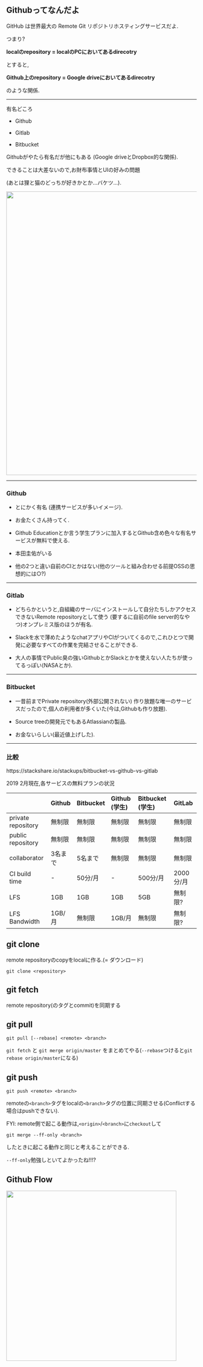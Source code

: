 
## Githubってなんだよ

GitHub は世界最大の Remote Git リポジトリホスティングサービスだよ.

つまり?

**localのrepository = localのPCにおいてあるdirecotry**

とすると,

**Github上のrepository = Google driveにおいてあるdirecotry**

のような関係.

---

有名どころ 

- Github

- Gitlab

- Bitbucket

Githubがやたら有名だが他にもある (Google driveとDropbox的な関係).

できることは大差ないので,お財布事情とUIの好みの問題

(あとは狸と猫のどっちが好きかとか...バケツ...).


<div align="center">
<img src="http://www-creators.com/wp-content/uploads/2017/02/SERVICES-680x220.png" width="750px">
</div>

---

### Github

- とにかく有名 (連携サービスが多いイメージ).

- お金たくさん持ってく.

- Github Educationとか言う学生プランに加入するとGithub含め色々な有名サービスが無料で使える.

- 本田圭佑がいる

- 他の2つと違い自前のCIとかはない(他のツールと組み合わせる前提OSSの思想的には○?)

---

### Gitlab

- どちらかというと,自組織のサーバにインストールして自分たちしかアクセスできないRemote repositoryとして使う (要するに自前のfile server的なやつ)オンプレミス版のほうが有名.


- Slackを水で薄めたようなchatアプリやCIがついてくるので,これひとつで開発に必要なすべての作業を完結させることができる.

- 大人の事情でPublic臭の強いGithubとかSlackとかを使えない人たちが使ってるっぽい(NASAとか).


---

### Bitbucket 

- 一昔前までPrivate repository(外部公開されない) 作り放題な唯一のサービスだったので,個人の利用者が多くいた(今は,Githubも作り放題).

- Source treeの開発元でもあるAtlassianの製品.

- お金ないらしい(最近値上げした).

---

### 比較

https://stackshare.io/stackups/bitbucket-vs-github-vs-gitlab

2019 2月現在,各サービスの無料プランの状況

                       Github    Bitbucket   Github (学生)   Bitbucket (学生)   GitLab
  -------------------- --------- ----------- --------------- ------------------ -----------
  private repository   無制限    無制限      無制限          無制限             無制限
  public repository    無制限    無制限      無制限          無制限             無制限
  collaborator         3名まで   5名まで     無制限          無制限             無制限
  CI build time        \-        50分/月     \-              500分/月           2000分/月
  LFS                  1GB       1GB         1GB             5GB                無制限?
  LFS Bandwidth        1GB/月    無制限      1GB/月          無制限             無制限?

## git clone

remote repositoryのcopyをlocalに作る.(= ダウンロード)

`git clone <repository>`

## git fetch

remote repository(のタグとcommit)を同期する

## git pull

`git pull [--rebase] <remote> <branch>`

`git fetch` と `git merge origin/master` をまとめてやる(`--rebase`つけると`git rebase origin/master`になる)

## git push

`git push <remote> <branch>`

remoteの`<branch>`タグをlocalの`<branch>`タグの位置に同期させる(Conflictする場合はpushできない).

FYI: remote側で起こる動作は,`<origin>`/`<branch>`に`checkout`して

`git merge --ff-only <branch>`

したときに起こる動作と同じと考えることができる.

`--ff-only`勉強しといてよかったね!!!?


## Github Flow

<div align="center">
<img src="https://camo.qiitausercontent.com/bbb6ba70f058f0d10c8f7a769ae8fd089dc7684e/68747470733a2f2f71696974612d696d6167652d73746f72652e73332e616d617a6f6e6177732e636f6d2f302f35333330392f30363134303132312d613062362d343237662d633134392d3638353863313439373338652e706e67" width="450px">
</div>

